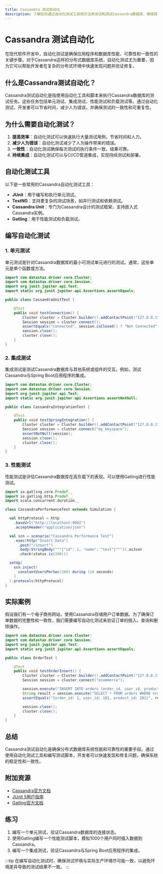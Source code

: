 ```yaml
---
title: Cassandra 测试自动化
description: 了解如何通过自动化测试工具和方法来测试和调试Cassandra数据库，确保其性能和可靠性。
---
```


# Cassandra 测试自动化

在现代软件开发中，自动化测试是确保应用程序和数据库性能、可靠性和一致性的关键步骤。对于Cassandra这样的分布式数据库系统，自动化测试尤为重要，因为它可以帮助开发者在复杂的分布式环境中快速发现问题并验证修复。

## 什么是Cassandra测试自动化？

Cassandra测试自动化是指使用自动化工具和脚本来执行Cassandra数据库的测试任务。这些任务包括单元测试、集成测试、性能测试和负载测试等。通过自动化测试，开发者可以节省时间，减少人为错误，并确保测试的一致性和可重复性。

## 为什么需要自动化测试？

1. **提高效率**：自动化测试可以快速执行大量测试用例，节省时间和人力。
2. **减少人为错误**：自动化测试减少了人为操作带来的错误。
3. **一致性**：自动化测试确保每次测试的执行条件一致，结果可靠。
4. **持续集成**：自动化测试可以与CI/CD管道集成，实现持续测试和部署。

## 自动化测试工具

以下是一些常用的Cassandra自动化测试工具：

- **JUnit**：用于编写和执行单元测试。
- **TestNG**：支持更复杂的测试场景，如并行测试和依赖测试。
- **Cassandra Unit**：专门为Cassandra设计的测试框架，支持嵌入式Cassandra实例。
- **Gatling**：用于性能测试和负载测试。

## 编写自动化测试

### 1. 单元测试

单元测试是针对Cassandra数据库的最小可测试单元进行的测试。通常，这些单元是单个函数或方法。

```java
import com.datastax.driver.core.Cluster;
import com.datastax.driver.core.Session;
import org.junit.jupiter.api.Test;
import static org.junit.jupiter.api.Assertions.assertEquals;

public class CassandraUnitTest {

    @Test
    public void testConnection() {
        Cluster cluster = Cluster.builder().addContactPoint("127.0.0.1").build();
        Session session = cluster.connect();
        assertEquals("Connected", session.isClosed() ? "Not Connected" : "Connected");
        session.close();
        cluster.close();
    }
}
```

### 2. 集成测试

集成测试是测试Cassandra数据库与其他系统或组件的交互。例如，测试Cassandra与Spring Boot应用程序的集成。

```java
import com.datastax.driver.core.Cluster;
import com.datastax.driver.core.Session;
import org.junit.jupiter.api.Test;
import static org.junit.jupiter.api.Assertions.assertNotNull;

public class CassandraIntegrationTest {

    @Test
    public void testSpringIntegration() {
        Cluster cluster = Cluster.builder().addContactPoint("127.0.0.1").build();
        Session session = cluster.connect("my_keyspace");
        assertNotNull(session);
        session.close();
        cluster.close();
    }
}
```

### 3. 性能测试

性能测试是评估Cassandra数据库在高负载下的表现。可以使用Gatling进行性能测试。

```scala
import io.gatling.core.Predef._
import io.gatling.http.Predef._
import scala.concurrent.duration._

class CassandraPerformanceTest extends Simulation {

  val httpProtocol = http
    .baseUrl("http://localhost:9042")
    .acceptHeader("application/json")

  val scn = scenario("Cassandra Performance Test")
    .exec(http("Insert Data")
      .post("/insert")
      .body(StringBody("""{"id": 1, "name": "test"}""")).asJson
      .check(status.is(200)))

  setUp(
    scn.inject(
      constantUsersPerSec(100) during (10 seconds)
    )
  ).protocols(httpProtocol)
}
```

## 实际案例

假设我们有一个电子商务网站，使用Cassandra存储用户订单数据。为了确保订单数据的完整性和一致性，我们需要编写自动化测试来验证订单的插入、查询和删除操作。

```java
import com.datastax.driver.core.Cluster;
import com.datastax.driver.core.Session;
import org.junit.jupiter.api.Test;
import static org.junit.jupiter.api.Assertions.assertEquals;

public class OrderTest {

    @Test
    public void testOrderInsert() {
        Cluster cluster = Cluster.builder().addContactPoint("127.0.0.1").build();
        Session session = cluster.connect("ecommerce");

        session.execute("INSERT INTO orders (order_id, user_id, product_id) VALUES (1, 101, 201)");
        String result = session.execute("SELECT * FROM orders WHERE order_id = 1").one().toString();
        assertEquals("{order_id: 1, user_id: 101, product_id: 201}", result);

        session.close();
        cluster.close();
    }
}
```

## 总结

Cassandra测试自动化是确保分布式数据库系统性能和可靠性的重要手段。通过使用自动化测试工具和编写测试脚本，开发者可以快速发现和修复问题，确保系统的稳定性和一致性。

## 附加资源

- [Cassandra官方文档](https://cassandra.apache.org/doc/latest/)
- [JUnit 5用户指南](https://junit.org/junit5/docs/current/user-guide/)
- [Gatling官方文档](https://gatling.io/docs/current/)

## 练习

1. 编写一个单元测试，验证Cassandra数据库的连接状态。
2. 使用Gatling编写一个性能测试脚本，模拟1000个用户同时插入数据到Cassandra。
3. 编写一个集成测试，验证Cassandra与Spring Boot应用程序的集成。

:::tip
在编写自动化测试时，确保测试环境与实际生产环境尽可能一致，以避免环境差异导致的测试结果不一致。
:::